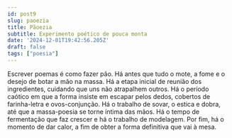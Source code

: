 ```yaml
---
id: post9
slug: paoezia
title: Pãoezia
subtitle: Experimento poético de pouca monta
date: '2024-12-01T19:42:56.205Z'
draft: false
tags: ["poesia"]
---
```


Escrever poemas é como fazer pão. Há antes que tudo 
o mote, a fome e o desejo de botar a mão na massa.
Há a etapa inicial de reunião dos ingredientes, cuidando que uns não atrapalhem outros.
Há o período caótico em que a forma
insiste em escapar pelos dedos, cobertos de farinha-letra e ovos-conjunção.
Há o trabalho de sovar, o estica e dobra, até que a massa-poesia se torne íntima das mãos.
Há o tempo de fermentação que faz crescer e há o trabalho de modelagem.
Por fim, há o momento de dar calor, a fim de obter a forma definitiva que vai à mesa.
